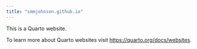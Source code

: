 ```yaml
---
title: "smmjohnson.github.io"
---
```


This is a Quarto website.

To learn more about Quarto websites visit <https://quarto.org/docs/websites>.
